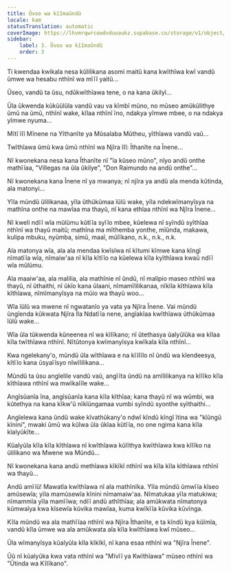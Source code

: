 ```yaml
---
title: Ûvoo wa kĩĩmaũndũ
locale: kam
statusTranslation: automatic
coverImage: https://lhvmrqwrcowdvduuaukz.supabase.co/storage/v1/object/public/strapi-uploads/small_cover-tratado-de-psicologia-revolucionaria.webp-5e15e1cec4e0ebebcde5d7fc7565d8fd.webp
sidebar:
    label: 3. Ûvoo wa kĩĩmaũndũ
    order: 3
---
```

Ti kwendaa kwikala nesa kũlilikana asomi maitũ kana kwĩthĩwa kwĩ vandũ ũmwe wa hesabu nthĩnĩ wa mĩĩĩ yaitũ...

Ũseo, vandũ ta ũsu, ndũkwĩthĩawa tene, o na kana ũkilyĩ...

Ũla ũkwenda kũkũũlũla vandũ vau va kĩmbĩ mũno, no mũseo amũkũlithye ũmũ na ũmũ, nthĩnĩ wake, kĩlaa nthĩnĩ ĩno, ndakya yĩmwe mbee, o na ndakya yĩmwe nyuma...

Mĩtĩ ĩlĩ Mĩnene na Yĩthanĩte ya Mũsalaba Mũtheu, yĩthĩawa vandũ vaũ...

Twĩthĩawa ũmũ kwa ũmũ nthĩnĩ wa Njĩra ĩlĩ: Ĩthanĩte na Ĩnene...

Nĩ kwonekana nesa kana Ĩthanĩte nĩ "ĩa kũseo mũno", nĩyo andũ onthe mathĩĩaa, "Villegas na ũla ũkilye", "Don Raimundo na andũ onthe"...

Nĩ kwonekana kana Ĩnene nĩ ya mwanya; nĩ njĩra ya andũ ala menda kũtinda, ala matonyi...

Yĩla mũndũ ũlilikanaa, yĩla ũthũkũmaa ĩũlũ wake, yĩla ndekwĩmanyĩsya na mathĩna onthe na mawĩaa ma thayũ, nĩ kana ethĩaa nthĩnĩ wa Njĩra Ĩnene...

Nĩ kweli ndĩĩ wĩa mũlũmu kũtĩĩa syĩĩo mbee, kũelewa nĩ syĩndũ syĩthĩaa nthĩnĩ wa thayũ maitũ; mathĩna ma mĩthemba yonthe, mĩũnda, makawa, kulipa mbuku, nyũmba, simũ, maaĩ, mũlĩkano, n.k., n.k., n.k.

Ala matonya wĩa, ala ala mendaa kwĩsĩwa nĩ kĩtumi kĩmwe kana kĩngĩ nĩmatĩĩa wĩa, nĩmaiw'aa nĩ kĩla kĩtĩĩo na kũelewa kĩla kyĩthĩawa kwaũ ndĩĩ wĩa mũlũmu.

Ala maaiw'aa, ala malilia, ala mathĩnie nĩ ũndũ, nĩ malipio maseo nthĩnĩ wa thayũ, nĩ ũthaithi, nĩ ũkĩo kana ũlaani, nĩmamĩlilikanaa, nĩkĩla kĩthĩawa kĩla kĩthĩawa, nĩmĩmanyĩsya na mũio wa thayũ woo...

Wĩa ĩũlũ wa mwene nĩ ngwatanĩo ya vata ya Njĩra Ĩnene. Vai mũndũ ũngĩenda kũkwata Njĩra Ĩla Ndatĩĩa nene, angĩakĩaa kwĩthĩawa ũthũkũmaa ĩũlũ wake...

Wĩa ũla tũkwenda kũneenea nĩ wa kĩlĩkano; nĩ ũtethasya ũalyũlũka wa kĩlaa kĩla twĩthĩawa nthĩnĩ. Nĩtũtonya kwĩmanyĩsya kwĩkala kĩla nthĩnĩ...

Kwa ngelekany'o, mũndũ ũla wĩthĩawa e na kĩĩlĩlo nĩ ũndũ wa kĩendeesya, kĩtĩĩo kana ũsyaĩĩsyo nĩwĩlilikana...

Mũndũ ta ũsu angĩelile vandũ vaũ, angĩĩta ũndũ na amĩlilikanya na kĩlĩko kĩla kĩthĩawa nthĩnĩ wa mwĩkalĩle wake...

Angĩsũanĩa ĩna, angĩsũanĩa kana kĩla kĩthĩaa; kana thayũ nĩ wa wũmbi, wa kũtethya na kana kĩkw'ũ nĩkĩũngamaa vumbi syĩndũ syonthe syĩthaithi...

Angĩelewa kana ũndũ wake kĩvathũkany'o ndwĩ kĩndũ kĩngĩ ĩtina wa "kĩũngũ kĩnini", mwaki ũmũ wa kũlwa ũla ũkĩaa kũtĩĩa, no one ngima kana kĩla kĩalyũkĩte...

Kũalyũla kĩla kĩla kĩthĩawa nĩ kwĩthĩawa kũlĩthya kwĩthĩawa kwa kĩlĩko na ũlilikano wa Mwene wa Mũndũ...

Nĩ kwonekana kana andũ methĩawa kĩkĩkĩ nthĩnĩ wa kĩla kĩla kĩthĩawa nthĩnĩ wa thayũ...

Andũ amĩĩũ! Mawatĩa kwĩthĩawa nĩ ala mathĩnĩka. Yĩla mũndũ ũmwĩĩa kĩseo amũsewĩa; yĩla mamũsewĩa kĩnini nĩmamaiw'aa. Nĩmatukaa yĩla matukiwa; nĩmammĩa yĩla mamĩĩwa; ndĩĩ andũ athĩthĩaa; ala amũkwata nĩmatonya kũmwaĩya kwa kĩsewĩa kũvika mawĩaa, kuma kwĩkĩĩa kũvika kũvĩnga.

Kĩla mũndũ wa ala mathĩĩaa nthĩnĩ wa Njĩra Ĩthanĩte, e ta kĩndũ kya kũĩmĩa, vandũ kĩla ũmwe wa ala amũkwata aĩa kĩla kwĩthĩawa kwĩ mũseo...

Ũla wĩmanyĩsya kũalyũla kĩla kĩkĩkĩ, nĩ kana esaa nthĩnĩ wa "Njĩra Ĩnene".

Ũũ nĩ kũalyũka kwa vata nthĩnĩ wa "Mĩvĩĩ ya Kwĩthĩawa" mũseo nthĩnĩ wa "Ũtinda wa Kĩlĩkano".


